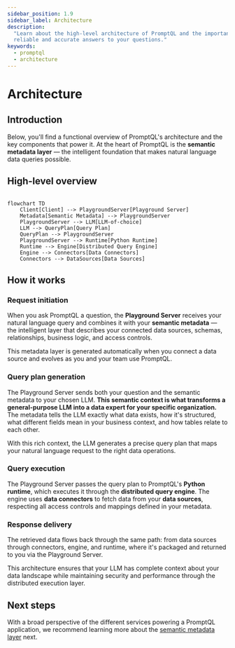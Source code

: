 ```yaml
---
sidebar_position: 1.9
sidebar_label: Architecture
description:
  "Learn about the high-level architecture of PromptQL and the importance of the semantic metadata layer in giving you
  reliable and accurate answers to your questions."
keywords:
  - promptql
  - architecture
---
```


# Architecture

## Introduction

Below, you'll find a functional overview of PromptQL's architecture and the key components that power it. At the heart
of PromptQL is the **semantic metadata layer** — the intelligent foundation that makes natural language data queries
possible.

## High-level overview

```mermaid

flowchart TD
    Client[Client] --> PlaygroundServer[Playground Server]
    Metadata[Semantic Metadata] --> PlaygroundServer
    PlaygroundServer --> LLM[LLM-of-choice]
    LLM --> QueryPlan[Query Plan]
    QueryPlan --> PlaygroundServer
    PlaygroundServer --> Runtime[Python Runtime]
    Runtime --> Engine[Distributed Query Engine]
    Engine --> Connectors[Data Connectors]
    Connectors --> DataSources[Data Sources]
```

## How it works

### Request initiation

When you ask PromptQL a question, the **Playground Server** receives your natural language query and combines it with
your **semantic metadata** — the intelligent layer that describes your connected data sources, schemas, relationships,
business logic, and access controls.

This metadata layer is generated automatically when you connect a data source and evolves as you and your team use
PromptQL.

### Query plan generation

The Playground Server sends both your question and the semantic metadata to your chosen LLM. **This semantic context is
what transforms a general-purpose LLM into a data expert for your specific organization.** The metadata tells the LLM
exactly what data exists, how it's structured, what different fields mean in your business context, and how tables
relate to each other.

With this rich context, the LLM generates a precise query plan that maps your natural language request to the right data
operations.

### Query execution

The Playground Server passes the query plan to PromptQL's **Python runtime**, which executes it through the
**distributed query engine**. The engine uses **data connectors** to fetch data from your **data sources**, respecting
all access controls and mappings defined in your metadata.

### Response delivery

The retrieved data flows back through the same path: from data sources through connectors, engine, and runtime, where
it's packaged and returned to you via the Playground Server.

This architecture ensures that your LLM has complete context about your data landscape while maintaining security and
performance through the distributed execution layer.

## Next steps

With a broad perspective of the different services powering a PromptQL application, we recommend learning more about the
[semantic metadata layer](/data-modeling/index.mdx) next.

